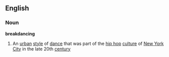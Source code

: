==English==
===Noun===
{{wikipedia}}
'''breakdancing'''
#An [[urban]] [[style]] of [[dance]] that was part of the [[hip hop]] [[culture]] of [[New York City]] in the late 20th [[century]]